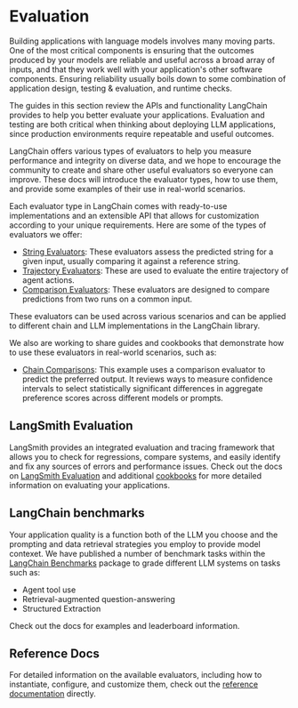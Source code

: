 
# Evaluation

Building applications with language models involves many moving parts. One of the most critical components is ensuring that the outcomes produced by your models are reliable and useful across a broad array of inputs, and that they work well with your application's other software components. Ensuring reliability usually boils down to some combination of application design, testing & evaluation, and runtime checks. 

The guides in this section review the APIs and functionality LangChain provides to help you better evaluate your applications. Evaluation and testing are both critical when thinking about deploying LLM applications, since production environments require repeatable and useful outcomes.

LangChain offers various types of evaluators to help you measure performance and integrity on diverse data, and we hope to encourage the community to create and share other useful evaluators so everyone can improve. These docs will introduce the evaluator types, how to use them, and provide some examples of their use in real-world scenarios.

Each evaluator type in LangChain comes with ready-to-use implementations and an extensible API that allows for customization according to your unique requirements. Here are some of the types of evaluators we offer:

- [String Evaluators](/docs/guides/evaluation/string/): These evaluators assess the predicted string for a given input, usually comparing it against a reference string.
- [Trajectory Evaluators](/docs/guides/evaluation/trajectory/): These are used to evaluate the entire trajectory of agent actions.
- [Comparison Evaluators](/docs/guides/evaluation/comparison/): These evaluators are designed to compare predictions from two runs on a common input.

These evaluators can be used across various scenarios and can be applied to different chain and LLM implementations in the LangChain library.

We also are working to share guides and cookbooks that demonstrate how to use these evaluators in real-world scenarios, such as:

- [Chain Comparisons](/docs/guides/evaluation/examples/comparisons): This example uses a comparison evaluator to predict the preferred output. It reviews ways to measure confidence intervals to select statistically significant differences in aggregate preference scores across different models or prompts.


## LangSmith Evaluation

LangSmith provides an integrated evaluation and tracing framework that allows you to check for regressions, compare systems, and easily identify and fix any sources of errors and performance issues. Check out the docs on [LangSmith Evaluation](https://docs.smith.langchain.com/evaluation) and additional [cookbooks](https://docs.smith.langchain.com/cookbook) for more detailed information on evaluating your applications.

## LangChain benchmarks

Your application quality is a function both of the LLM you choose and the prompting and data retrieval strategies you employ to provide model contexet. We have published a number of benchmark tasks within the [LangChain Benchmarks](https://langchain-ai.github.io/langchain-benchmarks/) package to grade different LLM systems on tasks such as:

- Agent tool use
- Retrieval-augmented question-answering
- Structured Extraction 

Check out the docs for examples and leaderboard information.

## Reference Docs

For detailed information on the available evaluators, including how to instantiate, configure, and customize them, check out the [reference documentation](https://api.python.langchain.com/en/latest/langchain_api_reference.html#module-langchain.evaluation) directly.

<DocCardList />
